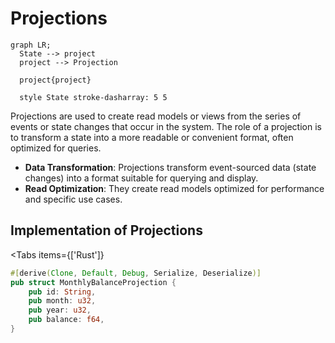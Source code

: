 
# Projections

```mermaid 
graph LR;
  State --> project
  project --> Projection

  project{project}

  style State stroke-dasharray: 5 5
```

Projections are used to create read models or views from the series of events or state changes that occur in the system. The role of a projection is to transform a state into a more readable or convenient format, often optimized for queries.

- **Data Transformation**: Projections transform event-sourced data (state changes) into a format suitable for querying and display.
- **Read Optimization**: They create read models optimized for performance and specific use cases.


## Implementation of Projections

<Tabs items={['Rust']}
<Tab>
```rust filename="application/projections.rs"
#[derive(Clone, Default, Debug, Serialize, Deserialize)]
pub struct MonthlyBalanceProjection {
    pub id: String,
    pub month: u32,
    pub year: u32,
    pub balance: f64,
}
```
</Tab>
</Tabs>
